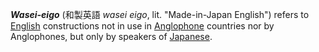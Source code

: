 {{stub}}

'''''Wasei-eigo''''' (&#21644;&#35069;&#33521;&#35486; ''wasei eigo'', lit. "Made-in-Japan English") refers to [[English]] constructions not in use in [[Anglophone]] countries nor by Anglophones, but only by speakers of [[Japanese language|Japanese]].

<!-- Todo:
Examples (e.g. paper-driver)
discussion of wasei-eigo terms as perceived by Japanese
distinction vs. [[Engrish]]
-->